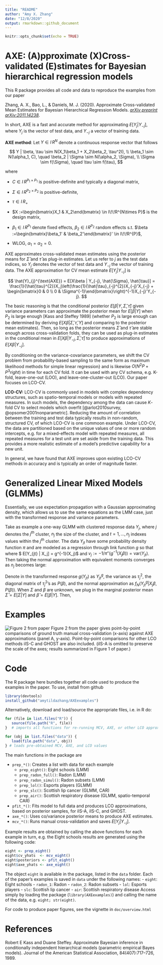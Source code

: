 ```yaml
---
title: "README"
author: "Amy X. Zhang"
date: "12/8/2020"
output: rmarkdown::github_document
---
```


```r
knitr::opts_chunk$set(echo = TRUE)
```

# AXE: (A)pproximate (X)Cross-validated (E)stimates for Bayesian hierarchical regression models

This R package provides all code and data to reproduce the examples from our paper

Zhang, A. X., Bao, L., & Daniels, M. J. (2020). Approximate Cross-validated Mean Estimates for Bayesian Hierarchical Regression Models. [_arXiv preprint arXiv:2011.14238_](https://arxiv.org/abs/2011.14238).

In short, AXE is a fast and accurate method for approximating $E[Y_j | Y_{-j}]$, where $Y_j$ is the vector of test data, and $Y_{-j}$ a vector of training data. 



**AXE method**: Let $Y \in I\!\!R^N$ denote a continuous response vector that follows

$$ Y | \beta, \tau \sim N(X_1\beta_1 + X_2\beta_2, \tau^2I), \\
 \beta_1 \sim N(\alpha_1, C), \quad \beta_2 | \Sigma \sim N(\alpha_2, \Sigma), \\
 \Sigma  \sim f(\Sigma), \quad \tau \sim f(\tau),
$$

where 

- $C \in I\!\!R^{P_1 \times P_1}$ is positive-definite and typically a diagonal matrix,

- $\Sigma \in I\!\!R^{P_2 \times P_2}$ is positive-definite, 

- $\tau \in I\!\!R_+$

- $X :=\begin{bmatrix}X_1 & X_2\end{bmatrix} \in I\!\!R^{N\times P}$ is the design matrix,

- $\beta_1 \in I\!\!R^{P_1}$ denote fixed effects, $\beta_2 \in I\!\!R^{P_2}$ random effects s.t. $\beta :=\begin{bmatrix}\beta_1' & \beta_2'\end{bmatrix}' \in I\!\!R^{P}$, 

- WLOG, $\alpha_1 = \alpha_2 = 0.$ 


AXE approximates cross-validated mean estimates using the posterior means for $\hat{\Sigma}$ and $\hat{\tau}$ as plug-in estimates. Let us refer to $j$ as the test data indices, so $Y_j$ denotes the vector of test data and $Y_{-j}$ the vector of training data. The AXE approximation for CV mean estimate $E[Y_j | Y_{-j}]$ is

$$
    \hat{Y}_{j}^{\text{AXE}} = E[X\beta | Y_{-j}, \hat{\Sigma}, \hat{\tau}] = \frac{1}{\hat{\tau}^{2}}X_j\left(\frac{1}{\hat{\tau}_{-j}^{2}}X_{-j}'X_{-j} + \begin{bmatrix}0 & 0 \\ 0 & \Sigma^{-1}\end{bmatrix}\right)^{-1}X_{-j}'Y_{-j}.
$$



The basic reasoning is that the conditional posterior $E[\beta | Y, \hat{\Sigma},  \hat{\tau}]$ given variance parameters can approximate the posterior mean for $E[\beta | Y]$ when $P_2$ is large enough [Kass and Steffey 1989] (whether $P_2$ is large enough can be determined by deriving $E[X\beta| \hat{\Sigma}, \hat{\tau}, Y]$ and comparing to the posterior mean estimates). Then, so long as the posterior means $\hat{\Sigma}$ and $\hat{\tau}$ are stable enough across cross-validation folds, they can be used as plug-in estimates in the conditional mean in $E[X\beta | Y_{-j}, \hat{\Sigma}, \hat{\tau}]$ to produce approximations of   $E[X\beta | Y_{-j}]$. 

By conditioning on the variance-covariance parameters, we shift the CV problem from probability-based sampling to the same form as maximum likelihood methods for simple linear regression} and is likewise $O\left(N^2P + P^3 right)$ in time for each CV fold. It can be used with any CV schema, e.g. K-fold, leave-one-out (LOO), and leave-one-cluster-out (LCO). Our paper focuses on LCO-CV.

**LCO-CV:** LCO-CV is commonly used in models with complex dependency structures, such as spatio-temporal models or models with repeated measures.  In such models, the dependency among the data can cause $K$-fold CV to select models which overfit [@arlot2010survey, @opsomer2001nonparametric]. Reducing the amount of correlation between the training and test data typically results in non-random, structured CV, of which LCO-CV is one commoon example. Under LCO-CV, the data are partitioned based on the unique values of one or more random intercepts, e.g. for a mixed-effects model with repeated measures, all repeated measures for a test unit are set aside from the training data. This provides a more realistic estimate of a model's predictive capability for a new unit. 

In general, we have found that AXE improves upon existing LCO-CV methods in accuracy and is typically an order of magnitude faster. 


# Generalized Linear Mixed Models (GLMMs)

Essentially, we use expectation propagation with a Gaussian approximating density, which allows us to use the same equations as the LMM case, just with the transformed response and variance parameters. 

Take as example a one-way GLMM with clustered response data $Y_{j}$, where $j$ denotes the $j^{th}$ cluster, $n_j$ the size of the cluster, and $t = 1, \dots, n_j$ indexes values within the $j^{th}$ cluster. The data $Y_{jt}$ have some probability density function $\pi$ and are modeled as a regression through link function $g$ so that
\begin{align*} 
    Y_{jt} | X_j\beta &\sim \pi(g^{-1}(X_j\beta)),\\
    \beta | \Sigma &\sim N\left(0,  \Sigma \right), \quad \Sigma \sim f(\Sigma),
\end{align*}
where $ E[Y_{jt} | X_j\beta] = g^{-1}(X_j\beta)$ and $v_j := -1/\pi''(g^{-1}(X_j\beta)) = \text{var}(Y_{jt})$. Then taking the normal approximation with equivalent moments converges as $n_{j}$ becomes large:
\begin{align} \label{eqn:glmm_approx}
Y_{jt} &\approx N(g^{-1}(X_j\beta), v_{j}) \notag \\
g(Y_{jt}) &\rightarrow N\left(X_j{\beta},
\frac{v_{j}} {g'(g^{-1}(X_j{\beta}))^{2}}\right) \quad \text{ as }n_{j} \rightarrow \infty.
\end{align}

Denote in \ereft{eqn:glmm_approx} the transformed response $g({Y_{jt}})$ as $Y_{jt}^g$, the variance as $\tau_{j}^2$, the diagonal matrix of $\tau_{j}^2$'s as $P({\beta})$, and the normal approximation as $f_N(Y_{jt}^g | X_j{\beta}, P({\beta}))$. When $\Sigma$ and $\beta$ are unknown, we plug in the marginal posterior mean $\hat{\Sigma} = E[\Sigma|Y]$ and $\hat{\beta} = E[\beta|Y]$. Then,
\begin{align*}
X\beta |Y^g,\hat{\Sigma},P({\hat{\beta}}) &\sim N_p(m, V)
\\
V &= \left(X'P(\hat{\beta})^{-1}X + \begin{bmatrix}C^{-1} & 0 \\ 0 & \hat{\Sigma}^{-1}\end{bmatrix}\right)^{-1} 
\notag \\
m &= XVX'P(\hat{\beta})^{-1}Y^g. \notag
\end{align*}


# Examples

![Figure 2 from paper](data-raw/p_both.png)
Figure 2 from the paper gives point-by-point comparisons of ground truth manual cross-validation (x-axis) against AXE approximations (panel A, y-axis). Point-by-point comparisons for other LCO methods iIS-C and GHOST are also included. (iIS-A is omitted to preserve the scale of the axes; results summarized in Figure 1 of paper.)

# Code
The R package here bundles together all code used to produce the examples in the paper. To use, install from github 

```r
library(devtools)
install_github("amytildazhang/AXEexamples")

```

Alternatively, download and load/source the appropriate files, i.e. in R do:

```r
for (file in list.files("R")) {
   source(file.path("R", file))
}  # imports all functions for re-running MCV, AXE, or other LCO approximations

for (obj in list.files("data")) {
   load(file.path("data", obj))
} # loads pre-obtained MCV, AXE, and LCO values

```

The main functions in the package are

- `prep_*()`: Creates a list with data for each example
   + `prep_eight()`: Eight schools (LMM)
   + `prep_radon_full()`: Radon (LMM)
   + `prep_radon_simul()`: Radon subsets (LMM)
   + `prep_lol()`: Esports players (GLMM)
   + `prep_slc()`: Scottish lip cancer (GLMM, CAR)
   + `prep_air()`: Scottish respiratory disease (GLMM, spatio-temporal CAR)
- `pfit_*()`: Fits model to full data and produces LCO approximations, based on posterior samples, for iIS-A, iIS-C, and GHOST.
- `axe_*()`: Uses co/variance posterior means to produce AXE estimates.
- `mcv_*()`: Runs manual cross-validation and saves $E[Y_j | Y_{-j}]$.


Example results are obtained by calling the above functions for each example in turn, e.g. the Eight schools results are generated using the following code:

```r
eight <- prep_eight() 
eight$cv_yhats  <- mcv_eight() 
eight$posteriors <- pfit_eight() 
eight$axe_yhats <- axe_eight() 

```

The object `eight` is available in the package, listed in the `data` folder. Each of the paper's examples is saved in  `data` under the following names:
- `eight`: Eight schools
- `radon_1`: Radon
- `radon_2`: Radon subsets
- `lol`: Esports players
- `slc`: Scottish lip cancer
- `air`: Scottish respiratory disease
Access simply by loading the package (`library(AXEexamples)`) and calling the name of the data, e.g. `eight; str(eight)`.

For code to produce paper figures, see the vignette in `doc/overview.html`


# References

Robert E Kass and Duane Steffey. Approximate Bayesian inference in conditionally independent hierarchical models (parametric empirical Bayes models). Journal of the American Statistical Association, 84(407):717–726, 1989.





